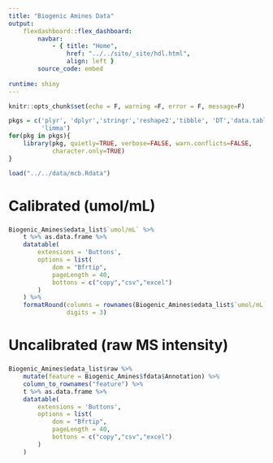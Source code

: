 ```yaml
---
title: "Biogenic Amines Data"
output:
    flexdashboard::flex_dashboard:
        navbar:
            - { title: "Home", 
                href: "../../site/_site/hdl.html", 
                align: left }
        source_code: embed
        
runtime: shiny
---
```


```r
knitr::opts_chunk$set(echo = F, warning =F, error = F, message=F)
```

```r
pkgs = c('plyr', 'dplyr','stringr','reshape2','tibble', 'DT','data.table',
         'limma')
for(pkg in pkgs){
    library(pkg, quietly=TRUE, verbose=FALSE, warn.conflicts=FALSE, 
            character.only=TRUE)
}
```

```r
load("../../data/mcb.Rdata")
```

Calibrated (umol/mL)
====================

###

```r
Biogenic_Amines$edata_list$`umol/mL` %>%
    t %>% as.data.frame %>%
    datatable(
        extensions = 'Buttons',
        options = list(
            dom = "Bfrtip",
            pageLength = 40,
            bottons = c("copy","csv","excel")
        )
    ) %>%
    formatRound(columns = rownames(Biogenic_Amines$edata_list$`umol/mL`),
                digits = 3)
```

Uncalibrated (raw MS intensity)
====================

###

```r
Biogenic_Amines$edata_list$raw %>%
    mutate(feature = Biogenic_Amines$fdata$Annotation) %>%
    column_to_rownames("feature") %>%
    t %>% as.data.frame %>%
    datatable(
        extensions = 'Buttons',
        options = list(
            dom = "Bfrtip",
            pageLength = 40,
            bottons = c("copy","csv","excel")
        )
    )
```
